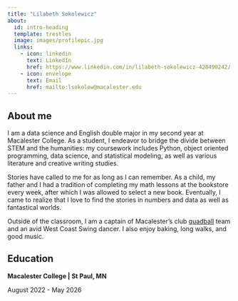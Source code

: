 ```yaml
---
title: "Lilabeth Sokolewicz"
about:
  id: intro-heading
  template: trestles
  image: images/profilepic.jpg
  links:
    - icon: linkedin
      text: LinkedIn
      href: https://www.linkedin.com/in/lilabeth-sokolewicz-428490242/
    - icon: envelope
      text: Email
      href: mailto:lsokolew@macalester.edu
---
```


## About me

I am a data science and English double major in my second year at Macalester College. As a student, I endeavor to bridge the divide between STEM and the humanities: my coursework includes Python, object oriented programming, data science, and statistical modeling, as well as various literature and creative writing studies.

Stories have called to me for as long as I can remember. As a child, my father and I had a tradition of completing my math lessons at the bookstore every week, after which I was allowed to select a new book. Eventually, I came to realize that I love to find the stories in numbers and data as well as fantastical worlds.

Outside of the classroom, I am a captain of Macalester's club [quadball](https://www.mlquadball.com/what-is-quadball) team and an avid West Coast Swing dancer. I also enjoy baking, long walks, and good music.

## Education

**Macalester College \| St Paul, MN** <br>

August 2022 - May 2026
